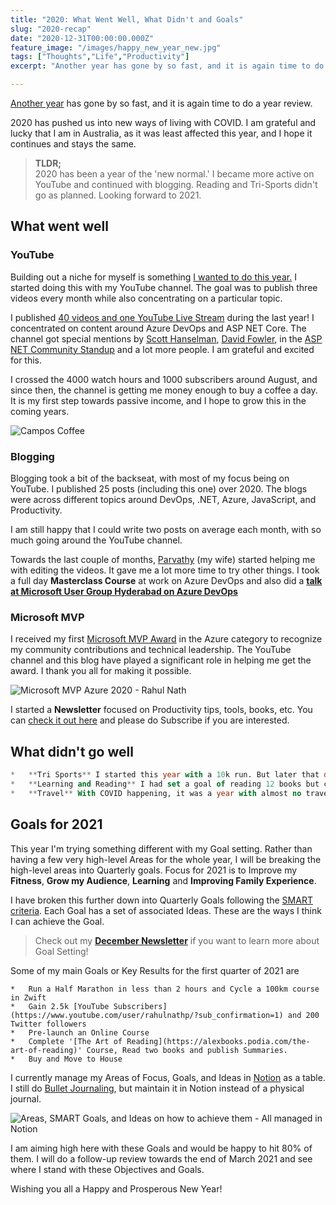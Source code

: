 ```yaml
---
title: "2020: What Went Well, What Didn't and Goals"
slug: "2020-recap"
date: "2020-12-31T00:00:00.000Z"
feature_image: "/images/happy_new_year_new.jpg"
tags: ["Thoughts","Life","Productivity"]
excerpt: "Another year has gone by so fast, and it is again time to do a year review"

---
```


[Another year](/posts/2019-recap/) has gone by so fast, and it is again time to do a year review.

2020 has pushed us into new ways of living with COVID. I am grateful and lucky that I am in Australia, as it was least affected this year, and I hope it continues and stays the same.

> **TLDR;**  
> 2020 has been a year of the 'new normal.' I became more active on YouTube and continued with blogging. Reading and Tri-Sports didn't go as planned. Looking forward to 2021.

What went well
--------------

### YouTube

Building out a niche for myself is something [I wanted to do this year.](/posts/2019-recap/#goals-for-2020) I started doing this with my YouTube channel. The goal was to publish three videos every month while also concentrating on a particular topic.

I published [40 videos and one YouTube Live Stream](https://www.youtube.com/c/RahulNath/videos) during the last year! I concentrated on content around Azure DevOps and ASP NET Core. The channel got special mentions by [Scott Hanselman](https://twitter.com/ToughToWatch/status/1320988054421725185?s=20), [David Fowler](https://twitter.com/davidfowl/status/1321086106742317059?s=20), in the [ASP NET Community Standup](https://twitter.com/rahulpnath/status/1306356354521600000) and a lot more people. I am grateful and excited for this.

I crossed the 4000 watch hours and 1000 subscribers around August, and since then, the channel is getting me money enough to buy a coffee a day. It is my first step towards passive income, and I hope to grow this in the coming years.

![Campos Coffee](/images/coffee_campos.jpg)

### Blogging

Blogging took a bit of the backseat, with most of my focus being on YouTube. I published 25 posts (including this one) over 2020. The blogs were across different topics around DevOps, .NET, Azure, JavaScript, and Productivity.

I am still happy that I could write two posts on average each month, with so much going around the YouTube channel.

Towards the last couple of months, [Parvathy](https://www.facebook.com/parvathy.panicker) (my wife) started helping me with editing the videos. It gave me a lot more time to try other things. I took a full day **Masterclass Course** at work on Azure DevOps and also did a [**talk at Microsoft User Group Hyderabad on Azure DevOps**](https://www.eventbrite.com/e/mugh-azure-devops-day-2020-tickets-132647368851#)

### Microsoft MVP

I received my first [Microsoft MVP Award](https://mvp.microsoft.com/) in the Azure category to recognize my community contributions and technical leadership. The YouTube channel and this blog have played a significant role in helping me get the award. I thank you all for making it possible.

![Microsoft MVP Azure 2020 - Rahul Nath](/images/microsoft_mvp_azure_2020.jpg)

I started a **Newsletter** focused on Productivity tips, tools, books, etc. You can [check it out here](https://rahulpnath.substack.com/) and please do Subscribe if you are interested.

What didn't go well
-------------------

```sql
*   **Tri Sports** I started this year with a 10k run. But later that day, I slipped at the park while playing with Gautham (my son) and [dislocated my shoulder](https://www.instagram.com/p/B6xdJvXDbyH/?utm_source=ig_web_copy_link). It was a slow recovery from the injury and mostly limited to running and cycling. I have still not tried swimming after the injury. I ran over 350+ km and 400+ km on cycle, but way less than my previous years. I am looking to get back into it in 2021.
*   **Learning and Reading** I had set a goal of reading 12 books but could only get to 5. However, I am happy to have done the [Building a Second Brain Course](https://www.buildingasecondbrain.com/) by Tiago on Personal Knowledge Management. The course has changed the way I consume information online. I am slowly building out my Personal Knowledge Management System. I have started taking [notes when reading books and blog articles.](/posts/why-i-chose-diigo/)
*   **Travel** With COVID happening, it was a year with almost no travel. I am lucky to be in Australia as we could freely move around, at least most of the time. Except for a few day trips to the beaches and parks nearby, there was not much travel. I hope next year the situation becomes better.
```

Goals for 2021
--------------

This year I'm trying something different with my Goal setting. Rather than having a few very high-level Areas for the whole year, I will be breaking the high-level areas into Quarterly goals. Focus for 2021 is to Improve my **Fitness**, **Grow my Audience**, **Learning** and **Improving Family Experience**.

I have broken this further down into Quarterly Goals following the [SMART criteria](https://en.wikipedia.org/wiki/SMART_criteria). Each Goal has a set of associated Ideas. These are the ways I think I can achieve the Goal.

> Check out my [**December Newsletter**](https://rahulpnath.substack.com/p/december-newsletter) if you want to learn more about Goal Setting!

Some of my main Goals or Key Results for the first quarter of 2021 are

```code
*   Run a Half Marathon in less than 2 hours and Cycle a 100km course in Zwift
*   Gain 2.5k [YouTube Subscribers](https://www.youtube.com/user/rahulnathp/?sub_confirmation=1) and 200 Twitter followers
*   Pre-launch an Online Course
*   Complete '[The Art of Reading](https://alexbooks.podia.com/the-art-of-reading)' Course, Read two books and publish Summaries.
*   Buy and Move to House
```

I currently manage my Areas of Focus, Goals, and Ideas in [Notion](http://notion.so/) as a table. I still do [Bullet Journaling](/posts/bullet-journaling/), but maintain it in Notion instead of a physical journal.

![Areas, SMART Goals, and Ideas on how to achieve them - All managed in Notion](/images/q1_2021_goals.jpg)

I am aiming high here with these Goals and would be happy to hit 80% of them. I will do a follow-up review towards the end of March 2021 and see where I stand with these Objectives and Goals.

Wishing you all a Happy and Prosperous New Year!